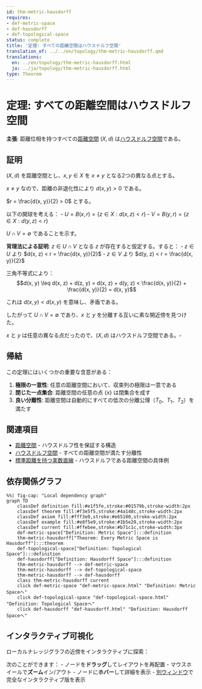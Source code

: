 ```yaml
---
id: thm-metric-hausdorff
requires:
- def-metric-space
- def-hausdorff
- def-topological-space
status: complete
title: '定理: すべての距離空間はハウスドルフ空間'
translation_of: ../../en/topology/thm-metric-hausdorff.qmd
translations:
  en: ../en/topology/thm-metric-hausdorff.html
  ja: ../ja/topology/thm-metric-hausdorff.html
type: Theorem
---
```


# 定理: すべての距離空間はハウスドルフ空間 {#thm-metric-hausdorff}

**主張**: 距離位相を持つすべての[距離空間](../geometry/def-metric-space.qmd) $(X, d)$ は[ハウスドルフ空間](def-hausdorff.qmd)である。

## 証明

$(X, d)$ を距離空間とし、$x, y \in X$ を $x \neq y$ となる2つの異なる点とする。

$x \neq y$ なので、距離の非退化性により $d(x, y) > 0$ である。

$r = \frac{d(x, y)}{2} > 0$ とする。

以下の開球を考える：
- $U = B(x, r) = \{z \in X : d(x, z) < r\}$
- $V = B(y, r) = \{z \in X : d(y, z) < r\}$

$U \cap V = \emptyset$ であることを示す。

**背理法による証明**: $z \in U \cap V$ となる $z$ が存在すると仮定する。すると：
- $z \in U$ より $d(x, z) < r = \frac{d(x, y)}{2}$
- $z \in V$ より $d(y, z) < r = \frac{d(x, y)}{2}$

三角不等式により：
$$d(x, y) \leq d(x, z) + d(z, y) = d(x, z) + d(y, z) < \frac{d(x, y)}{2} + \frac{d(x, y)}{2} = d(x, y)$$

これは $d(x, y) < d(x, y)$ を意味し、矛盾である。

したがって $U \cap V = \emptyset$ であり、$x$ と $y$ を分離する互いに素な開近傍を見つけた。

$x$ と $y$ は任意の異なる点だったので、$(X, d)$ はハウスドルフ空間である。$\square$

## 帰結

この定理にはいくつかの重要な含意がある：

1. **極限の一意性**: 任意の距離空間において、収束列の極限は一意である
2. **閉じた一点集合**: 距離空間の任意の点 $\{x\}$ は閉集合を成す
3. **良い分離性**: 距離空間は自動的にすべての低次の分離公理（$T_0$、$T_1$、$T_2$）を満たす

## 関連項目

- [距離空間](../geometry/def-metric-space.qmd) - ハウスドルフ性を保証する構造
- [ハウスドルフ空間](def-hausdorff.qmd) - すべての距離空間が満たす分離性
- [標準距離を持つ実数直線](../analysis/ex-real-line-metric.qmd) - ハウスドルフである距離空間の具体例

## 依存関係グラフ

```mermaid
%%| fig-cap: "Local dependency graph"
graph TD
    classDef definition fill:#e1f5fe,stroke:#01579b,stroke-width:2px
    classDef theorem fill:#f3e5f5,stroke:#4a148c,stroke-width:2px
    classDef axiom fill:#fff3e0,stroke:#e65100,stroke-width:2px
    classDef example fill:#e8f5e9,stroke:#1b5e20,stroke-width:2px
    classDef current fill:#ffebee,stroke:#b71c1c,stroke-width:3px
    def-metric-space["Definition: Metric Space"]:::definition
    thm-metric-hausdorff["Theorem: Every Metric Space is Hausdorff"]:::theorem
    def-topological-space["Definition: Topological Space"]:::definition
    def-hausdorff["Definition: Hausdorff Space"]:::definition
    thm-metric-hausdorff --> def-metric-space
    thm-metric-hausdorff --> def-topological-space
    thm-metric-hausdorff --> def-hausdorff
    class thm-metric-hausdorff current
    click def-metric-space "def-metric-space.html" "Definition: Metric Spaceへ"
    click def-topological-space "def-topological-space.html" "Definition: Topological Spaceへ"
    click def-hausdorff "def-hausdorff.html" "Definition: Hausdorff Spaceへ"
```

## インタラクティブ可視化

ローカルナレッジグラフの近傍をインタラクティブに探索：

::: {.graph-viz data-id="thm-metric-hausdorff" data-width="700" data-height="500"}
:::

次のことができます：
- ノードを**ドラッグ**してレイアウトを再配置
- マウスホイールで**ズーム**イン/アウト
- ノードに**ホバー**して詳細を表示
- [別ウィンドウ](../../output/interactive/thm-metric-hausdorff.html){target="_blank"}で完全なインタラクティブ版を表示
